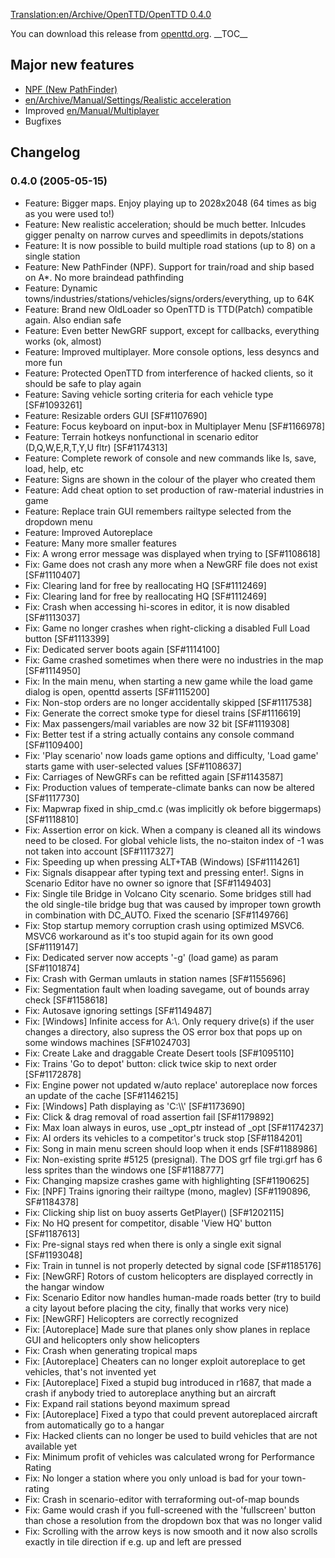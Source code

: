 [[Translation:en/Archive/OpenTTD/OpenTTD 0.4.0]]

{{en/OTTDVersions}}
{{en/Release|prev=OpenTTD 0.3.6|next=OpenTTD 0.4.0.1|date=2005-05-15}}

You can download this release from [http://www.openttd.org/download-stable/0.4.0 openttd.org].
__TOC__

==Major new features==
* [[en/Archive/Manual/Settings/New global pathfinding| NPF (New PathFinder)]]
* [[en/Archive/Manual/Settings/Realistic acceleration]]
* Improved [[en/Manual/Multiplayer]]
* Bugfixes

==Changelog==
===0.4.0 (2005-05-15)===
* Feature: Bigger maps. Enjoy playing up to 2028x2048 (64 times as big as you were used to!)
* Feature: New realistic acceleration; should be much better. Inlcudes gigger penalty on narrow curves and speedlimits in depots/stations
* Feature: It is now possible to build multiple road stations (up to 8) on a single station
* Feature: New PathFinder (NPF). Support for train/road and ship based on A*. No more braindead pathfinding
* Feature: Dynamic towns/industries/stations/vehicles/signs/orders/everything, up to 64K
* Feature: Brand new OldLoader so OpenTTD is TTD(Patch) compatible again. Also endian safe
* Feature: Even better NewGRF support, except for callbacks, everything works (ok, almost)
* Feature: Improved multiplayer. More console options, less desyncs and more fun
* Feature: Protected OpenTTD from interference of hacked clients, so it should be safe to play again
* Feature: Saving vehicle sorting criteria for each vehicle type [SF#1093261]
* Feature: Resizable orders GUI [SF#1107690]
* Feature: Focus keyboard on input-box in Multiplayer Menu [SF#1166978]
* Feature: Terrain hotkeys nonfunctional in scenario editor (D,Q,W,E,R,T,Y,U fltr) [SF#1174313]
* Feature: Complete rework of console and new commands like ls, save, load, help, etc
* Feature: Signs are shown in the colour of the player who created them
* Feature: Add cheat option to set production of raw-material industries in game
* Feature: Replace train GUI remembers railtype selected from the dropdown menu
* Feature: Improved Autoreplace
* Feature: Many more smaller features
* Fix: A wrong error message was displayed when trying to [SF#1108618]
* Fix: Game does not crash any more when a NewGRF file does not exist [SF#1110407]
* Fix: Clearing land for free by reallocating HQ [SF#1112469]
* Fix: Clearing land for free by reallocating HQ [SF#1112469]
* Fix: Crash when accessing hi-scores in editor, it is now disabled [SF#1113037]
* Fix: Game no longer crashes when right-clicking a disabled Full Load button [SF#1113399]
* Fix: Dedicated server boots again [SF#1114100]
* Fix: Game crashed sometimes when there were no industries in the map [SF#1114950]
* Fix: In the main menu, when starting a new game while the load game dialog is open, openttd asserts [SF#1115200]
* Fix: Non-stop orders are no longer accidentally skipped [SF#1117538]
* Fix: Generate the correct smoke type for diesel trains [SF#1116619]
* Fix: Max passengers/mail variables are now 32 bit [SF#1119308]
* Fix: Better test if a string actually contains any console command [SF#1109400]
* Fix: 'Play scenario' now loads game options and difficulty, 'Load game' starts game with user-selected values [SF#1108637]
* Fix: Carriages of NewGRFs can be refitted again [SF#1143587]
* Fix: Production values of temperate-climate banks can now be altered [SF#1117730]
* Fix: Mapwrap fixed in ship_cmd.c (was implicitly ok before biggermaps) [SF#1118810]
* Fix: Assertion error on kick. When a company is cleaned all its windows need to be closed. For global vehicle lists, the no-staiton index of -1 was not taken into account [SF#1117327]
* Fix: Speeding up when pressing ALT+TAB (Windows) [SF#1114261]
* Fix: Signals disappear after typing text and pressing enter!. Signs in Scenario Editor have no owner so ignore that [SF#1149403]
* Fix: Single tile Bridge in Volcano City scenario. Some bridges still had the old single-tile bridge bug that was caused by improper town growth in combination with DC_AUTO. Fixed the scenario [SF#1149766]
* Fix: Stop startup memory corruption crash using optimized MSVC6. MSVC6 workaround as it's too stupid again for its own good [SF#1119147]
* Fix: Dedicated server now accepts '-g' (load game) as param [SF#1101874]
* Fix: Crash with German umlauts in station names [SF#1155696]
* Fix: Segmentation fault when loading savegame, out of bounds array check [SF#1158618]
* Fix: Autosave ignoring settings [SF#1149487]
* Fix: [Windows] Infinite access for A:\. Only requery drive(s) if the user changes a directory, also supress the OS error box that pops up on some windows machines [SF#1024703]
* Fix: Create Lake and draggable Create Desert tools [SF#1095110]
* Fix: Trains 'Go to depot' button: click twice skip to next order [SF#1172878]
* Fix: Engine power not updated w/auto replace' autoreplace now forces an update of the cache [SF#1146215]
* Fix: [Windows] Path displaying as 'C:\\' [SF#1173690]
* Fix: Click & drag removal of road assertion fail [SF#1179892]
* Fix: Max loan always in euros, use _opt_ptr instead of _opt [SF#1174237]
* Fix: AI orders its vehicles to a competitor's truck stop [SF#1184201]
* Fix: Song in main menu screen should loop when it ends [SF#1188986]
* Fix: Non-existing sprite #5125 (presignal). The DOS grf file trgi.grf has 6 less sprites than the windows one [SF#1188777]
* Fix: Changing mapsize crashes game with highlighting [SF#1190625]
* Fix: [NPF] Trains ignoring their railtype (mono, maglev) [SF#1190896, SF#1184378]
* Fix: Clicking ship list on buoy asserts GetPlayer() [SF#1202115]
* Fix: No HQ present for competitor, disable 'View HQ' button [SF#1187613]
* Fix: Pre-signal stays red when there is only a single exit signal [SF#1193048]
* Fix: Train in tunnel is not properly detected by signal code [SF#1185176]
* Fix: [NewGRF] Rotors of custom helicopters are displayed correctly in the hangar window
* Fix: Scenario Editor now handles human-made roads better (try to build a city layout before placing the city, finally that works very nice)
* Fix: [NewGRF] Helicopters are correctly recognized
* Fix: [Autoreplace] Made sure that planes only show planes in replace GUI and helicopters only show helicopters
* Fix: Crash when generating tropical maps
* Fix: [Autoreplace] Cheaters can no longer exploit autoreplace to get vehicles, that's not invented yet
* Fix: [Autoreplace] Fixed a stupid bug introduced in r1687, that made a crash if anybody tried to autoreplace anything but an aircraft
* Fix: Expand rail stations beyond maximum spread
* Fix: [Autoreplace] Fixed a typo that could prevent autoreplaced aircraft from automatically go to a hangar
* Fix: Hacked clients can no longer be used to build vehicles that are not available yet
* Fix: Minimum profit of vehicles was calculated wrong for Performance Rating
* Fix: No longer a station where you only unload is bad for your town-rating
* Fix: Crash in scenario-editor with terraforming out-of-map bounds
* Fix: Game would crash if you full-screened with the 'fullscreen' button than chose a resolution from the dropdown box that was no longer valid
* Fix: Scrolling with the arrow keys is now smooth and it now also scrolls exactly in tile direction if e.g. up and left are pressed